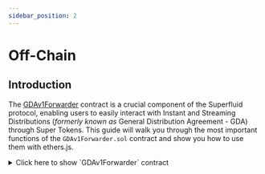 ```yaml
---
sidebar_position: 2
---
```



# Off-Chain

## Introduction

The [GDAv1Forwarder](https://github.com/superfluid-finance/protocol-monorepo/blob/dev/packages/ethereum-contracts/contracts/utils/GDAv1Forwarder.sol) contract is a crucial component of the Superfluid protocol, enabling users to easily interact with Instant and Streaming Distributions (_formerly known as_ General Distribution Agreement - GDA) through Super Tokens. This guide will walk you through the most important functions of the `GDAv1Forwarder.sol` contract and show you how to use them with ethers.js.


<div>
<details>
<summary>Click here to show `GDAv1Forwarder` contract</summary>
<p>
```solidity
// SPDX-License-Identifier: AGPLv3
pragma solidity 0.8.19;

import {
  ISuperfluid,
  ISuperfluidToken,
} from "../interfaces/superfluid/ISuperfluid.sol";
import { ISuperfluidPool } from "../agreements/gdav1/SuperfluidPool.sol";
import {
  IGeneralDistributionAgreementV1,
  PoolConfig,
} from "../interfaces/agreements/gdav1/IGeneralDistributionAgreementV1.sol";
import { ForwarderBase } from "./ForwarderBase.sol";

/\*\*

- @title GDAv1Forwarder
- @author Superfluid
- The GDAv1Forwarder contract provides an easy to use interface to
- GeneralDistributionAgreementV1 specific functionality of Super Tokens.
- Instances of this contract can operate on the protocol only if configured as "trusted forwarder"
- by protocol governance.
  \*/
  contract GDAv1Forwarder is ForwarderBase {
  IGeneralDistributionAgreementV1 internal immutable \_gda;

      // is tied to a specific instance of host and agreement contracts at deploy time
      constructor(ISuperfluid host) ForwarderBase(host) {
          _gda = IGeneralDistributionAgreementV1(
              address(
                  _host.getAgreementClass(keccak256("org.superfluid-finance.agreements.GeneralDistributionAgreement.v1"))
              )
          );
      }

      /**
       * @dev Creates a new Superfluid Pool.
       * @param token The Super Token address.
       * @param admin The pool admin address.
       * @param config The pool configuration (see PoolConfig in IGeneralDistributionAgreementV1.sol)
       * @return success A boolean value indicating whether the pool was created successfully.
       * @return pool The address of the deployed Superfluid Pool
       */
      function createPool(ISuperfluidToken token, address admin, PoolConfig memory config)
          external
          returns (bool success, ISuperfluidPool pool)
      {
          pool = _gda.createPool(token, admin, config);
          success = true;
      }

      /**
       * @dev Updates the units of a pool member.
       * @param pool The Superfluid Pool to update.
       * @param memberAddress The address of the member to update.
       * @param newUnits The new units of the member.
       * @param userData User-specific data.
       */
      function updateMemberUnits(ISuperfluidPool pool, address memberAddress, uint128 newUnits, bytes memory userData)
          external
          returns (bool success)
      {
          bytes memory callData = abi.encodeCall(_gda.updateMemberUnits, (pool, memberAddress, newUnits, new bytes(0)));

          return _forwardBatchCall(address(_gda), callData, userData);
      }

      /**
       * @dev Claims all tokens from the pool.
       * @param pool The Superfluid Pool to claim from.
       * @param memberAddress The address of the member to claim for.
       * @param userData User-specific data.
       */
      function claimAll(ISuperfluidPool pool, address memberAddress, bytes memory userData)
          external
          returns (bool success)
      {
          bytes memory callData = abi.encodeCall(_gda.claimAll, (pool, memberAddress, new bytes(0)));

          return _forwardBatchCall(address(_gda), callData, userData);
      }

      /**
       * @dev Connects a pool member to `pool`.
       * @param pool The Superfluid Pool to connect.
       * @param userData User-specific data.
       * @return A boolean value indicating whether the connection was successful.
       */
      function connectPool(ISuperfluidPool pool, bytes memory userData) external returns (bool) {
          bytes memory callData = abi.encodeCall(_gda.connectPool, (pool, new bytes(0)));

          return _forwardBatchCall(address(_gda), callData, userData);
      }

      /**
       * @dev Disconnects a pool member from `pool`.
       * @param pool The Superfluid Pool to disconnect.
       * @param userData User-specific data.
       * @return A boolean value indicating whether the disconnection was successful.
       */
      function disconnectPool(ISuperfluidPool pool, bytes memory userData) external returns (bool) {
          bytes memory callData = abi.encodeCall(_gda.disconnectPool, (pool, new bytes(0)));

          return _forwardBatchCall(address(_gda), callData, userData);
      }

      /**
       * @dev Tries to distribute `requestedAmount` amount of `token` from `from` to `pool`.
       * @param token The Super Token address.
       * @param from The address from which to distribute tokens.
       * @param pool The Superfluid Pool address.
       * @param requestedAmount The amount of tokens to distribute.
       * @param userData User-specific data.
       * @return A boolean value indicating whether the distribution was successful.
       */
      function distribute(
          ISuperfluidToken token,
          address from,
          ISuperfluidPool pool,
          uint256 requestedAmount,
          bytes memory userData
      ) external returns (bool) {
          bytes memory callData = abi.encodeCall(_gda.distribute, (token, from, pool, requestedAmount, new bytes(0)));

          return _forwardBatchCall(address(_gda), callData, userData);
      }

      /**
       * @dev Tries to distribute flow at `requestedFlowRate` of `token` from `from` to `pool`.
       * @param token The Super Token address.
       * @param from The address from which to distribute tokens.
       * @param pool The Superfluid Pool address.
       * @param requestedFlowRate The flow rate of tokens to distribute.
       * @param userData User-specific data.
       * @return A boolean value indicating whether the distribution was successful.
       */
      function distributeFlow(
          ISuperfluidToken token,
          address from,
          ISuperfluidPool pool,
          int96 requestedFlowRate,
          bytes memory userData
      ) external returns (bool) {
          bytes memory callData =
              abi.encodeCall(_gda.distributeFlow, (token, from, pool, requestedFlowRate, new bytes(0)));

          return _forwardBatchCall(address(_gda), callData, userData);
      }

      /**
       * @dev Checks if the specified account is a pool.
       * @param token The Super Token address.
       * @param account The account address to check.
       * @return A boolean value indicating whether the account is a pool.
       */
      function isPool(ISuperfluidToken token, address account) external view virtual returns (bool) {
          return _gda.isPool(token, account);
      }

      /**
       * @dev Gets the GDA net flow rate for the specified account.
       * @param token The Super Token address.
       * @param account The account address.
       * @return The gda net flow rate for the account.
       */
      function getNetFlow(ISuperfluidToken token, address account) external view returns (int96) {
          return _gda.getNetFlow(token, account);
      }

      /**
       * @dev Gets the flow rate of tokens between the specified accounts.
       * @param token The Super Token address.
       * @param from The sender address.
       * @param to The receiver address (the pool address).
       * @return The flow distribution flow rate
       */
      function getFlowDistributionFlowRate(ISuperfluidToken token, address from, ISuperfluidPool to)
          external
          view
          returns (int96)
      {
          return _gda.getFlowRate(token, from, to);
      }

      /**
       * @dev Gets the pool adjustment flow rate for the specified pool.
       * @param pool The pool address.
       * @return The pool adjustment flow rate.
       */
      function getPoolAdjustmentFlowRate(address pool) external view virtual returns (int96) {
          return _gda.getPoolAdjustmentFlowRate(pool);
      }

      /**
       * @dev Estimates the actual flow rate for flow distribution to the specified pool.
       * @param token The Super Token address.
       * @param from The sender address.
       * @param to The pool address.
       * @param requestedFlowRate The requested flow rate.
       * @return actualFlowRate
       * @return totalDistributionFlowRate
       */
      function estimateFlowDistributionActualFlowRate(
          ISuperfluidToken token,
          address from,
          ISuperfluidPool to,
          int96 requestedFlowRate
      ) external view returns (int96 actualFlowRate, int96 totalDistributionFlowRate) {
          return _gda.estimateFlowDistributionActualFlowRate(token, from, to, requestedFlowRate);
      }

      /**
       * @dev Estimates the actual amount for distribution to the specified pool.
       * @param token The Super Token address.
       * @param from The sender address.
       * @param to The pool address.
       * @param requestedAmount The requested amount.
       * @return actualAmount The actual amount for distribution.
       */
      function estimateDistributionActualAmount(
          ISuperfluidToken token,
          address from,
          ISuperfluidPool to,
          uint256 requestedAmount
      ) external view returns (uint256 actualAmount) {
          return _gda.estimateDistributionActualAmount(token, from, to, requestedAmount);
      }

      /**
       * @dev Checks if the specified member is connected to the pool.
       * @param pool The Superfluid Pool address.
       * @param member The member address.
       * @return A boolean value indicating whether the member is connected to the pool.
       */
      function isMemberConnected(ISuperfluidPool pool, address member) external view returns (bool) {
          return _gda.isMemberConnected(pool, member);
      }

      /**
       * @dev Gets the pool adjustment flow information for the specified pool.
       * @param pool The pool address.
       * @return The pool admin, pool ID, and pool adjustment flow rate.
       */
      function getPoolAdjustmentFlowInfo(ISuperfluidPool pool) external view virtual returns (address, bytes32, int96) {
          return _gda.getPoolAdjustmentFlowInfo(pool);
      }

  }

````
</p>
</details>
</div>

## Setup and Connection

To interact with the CFAv1Forwarder contract, you'll first need to set up your project environment.

### Installation

Install the necessary packages for either ethers.js or wagmi, depending on your preference.

<Tabs
  defaultValue="ethers"
  values={[
    { label: 'Ethers.js', value: 'ethers'},
    { label: 'Wagmi', value: 'wagmi'},
  ]}>

<TabItem value="ethers">

```bash
npm install ethers
```

</TabItem> <TabItem value="wagmi">

```bash
npm install wagmi ethers
```

</TabItem> </Tabs>

### Connecting to the Contract

After installing the necessary packages, connect to the Ethereum blockchain using a provider and sign transactions with a signer.

<Tabs defaultValue="ethers" values={[ { label: 'Ethers.js', value: 'ethers'}, { label: 'Wagmi', value: 'wagmi'}, ]}>

<TabItem value="ethers">

```javascript
import { ethers } from "ethers";

// Connect to an Ethereum node
const provider = new ethers.providers.JsonRpcProvider("YOUR_RPC_URL");

// Connect to the CFAv1Forwarder contract
const contractAddress = "YOUR_CONTRACT_ADDRESS";
const abi = "YOUR_CONTRACT_ABI";
const cfaForwarder = new ethers.Contract(contractAddress, abi, provider);
```

</TabItem> <TabItem value="wagmi">

```javascript
import { useContract } from "wagmi";
import { ethers } from "ethers";

// Define the contract ABI and address
const abi = "YOUR_CONTRACT_ABI";
const contractAddress = "YOUR_CONTRACT_ADDRESS";

// Use the useContract hook from wagmi
const cfaForwarder = useContract({
  addressOrName: contractAddress,
  contractInterface: abi,
  signerOrProvider: "YOUR_RPC_PROVIDER", // replace with your provider
});
```

</TabItem> </Tabs>

:::tip Where to find contract addresses?
You can find the addresses of the deployed GDAv1Forwarder contracts on the [Console](https://console.superfluid.finance/) with all the addresses of all the public Superfluid contracts.
:::

:::tip Where to find the contract ABI?
You can find the ABI of the GDAv1Forwarder contracts below:
<div>
<details>
<summary>Click here to show `GDAv1Forwarder` ABI</summary>
<p>
<CodeBlock language="json">{gdaForwarder}</CodeBlock>
</p>
</details>
</div>
:::

## Key Functions

### 1. `createPool`

Creates a new Superfluid Pool.

- **Parameters**:
  - `token`: Super Token address (ISuperfluidToken).
  - `admin`: Pool admin address.
  - `config`: Pool configuration (PoolConfig).

```javascript
async function createPool(token, admin, config) {
  const tx = await gdaForwarder.createPool(token, admin, config);
  const receipt = await tx.wait();
  return receipt.events.find((event) => event.event === "PoolCreated").args
    .pool;
}
```

### 2. `updateMemberUnits`

Updates the units of a pool member.

* **Parameters**:
    * `pool`: Superfluid Pool address (ISuperfluidPool).
    * `memberAddress`: Address of the member.
    * `newUnits`: New units of the member.
    * `userData`: User-specific data.

```javascript
async function updateMemberUnits(pool, memberAddress, newUnits, userData) {
  const tx = await gdaForwarder.updateMemberUnits(pool, memberAddress, newUnits, userData);
  await tx.wait();
}
```

### 3. `claimAll`

Claims all tokens from the pool.

* **Parameters**:
    * `pool`: Superfluid Pool address (ISuperfluidPool).
    * `memberAddress`: Address of the member.
    * `userData`: User-specific data.

```javascript
async function claimAll(pool, memberAddress, userData) {
  const tx = await gdaForwarder.claimAll(pool, memberAddress, userData);
  await tx.wait();
}
```

### 4. `connectPool`

Connects a pool member to a pool.

* **Parameters**:
    * `pool`: Superfluid Pool address (ISuperfluidPool).
    * `userData`: User-specific data.

```javascript
async function connectPool(pool, userData) {
  const tx = await gdaForwarder.connectPool(pool, userData);
  await tx.wait();
}
```

### 5. `disconnectPool`

Disconnects a pool member from a pool.

* **Parameters**:
    * `pool`: Superfluid Pool address (ISuperfluidPool).
    * `userData`: User-specific data.

```javascript
async function disconnectPool(pool, userData) {
  const tx = await gdaForwarder.disconnectPool(pool, userData);
  await tx.wait();
}
```
---

This guide provides an overview of how to interact with the GDAv1Forwarder contract using ethers.js or Wagmi. For more information, check out the [GDAv1Forwarder Technical Reference](/docs/technical-reference/GDAv1Library)